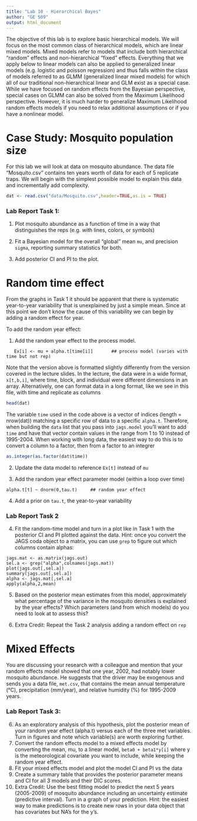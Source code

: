 ```yaml
---
title: "Lab 10 - Hierarchical Bayes"
author: "GE 509"
output: html_document
---
```


The objective of this lab is to explore basic hierarchical models.  We will focus on the most common class of hierarchical models, which are linear mixed models.  Mixed models refer to models that include both hierarchical “random” effects and non-hierarchical “fixed” effects.  Everything that we apply below to linear models can also be applied to generalized linear models (e.g. logistic and poisson regression) and thus falls within the class of models referred to as GLMM (generalized linear mixed models) for which all of our traditional non-hierarchical linear and GLM exist as a special case.  While we have focused on random effects from the Bayesian perspective, special cases on GLMM can also be solved from the Maximum Likelihood perspective. However, it is much harder to generalize Maximum Likelihood random effects models if you need to relax additional assumptions or if you have a nonlinear model.

# Case Study: Mosquito population size

For this lab we will look at data on mosquito abundance.  The data file “Mosquito.csv” contains ten years worth of data for each of 5 replicate traps. We will begin with the simplest possible model to explain this data and incrementally add complexity.
```r
dat <- read.csv("data/Mosquito.csv",header=TRUE,as.is = TRUE)
```


### Lab Report Task 1: 

1.  Plot mosquito abundance as a function of time in a way that distinguishes the reps (e.g. with lines, colors, or symbols)

2.	Fit a Bayesian model for the overall "global" mean `mu`, and precision `sigma`, reporting summary statistics for both. 

3.	Add posterior CI and PI to the plot.

# Random time effect

From the graphs in Task 1 it should be apparent that there is systematic year-to-year variability that is unexplained by just a simple mean.  Since at this point we don't know the cause of this variability we can begin by adding a random effect for year.  

To add the random year effect:

1. Add the random year effect to the process model.
```
   Ex[i] <- mu + alpha.t[time[i]]		## process model (varies with time but not rep)
```
Note that the version above is formatted slightly differently from the version covered in the lecture slides. In the lecture, the data were in a wide format, `x[t,b,i]`, where time, block, and individual were different dimensions in an array. Alternatively, one can format data in a long format, like we see in this file, with time and replicate as columns
```r
head(dat)
```
The variable `time` used in the code above is a vector of indices (length = nrow(dat)) matching a specific row of data to a specific `alpha.t`. Therefore, when building the `data` list that you pass into `jags.model` you'll want to add `time` and have that vector contain values in the range from 1 to 10 instead of 1995-2004. When working with long data, the easiest way to do this is to convert a column to a factor, then from a factor to an integrer
```r
as.integer(as.factor(dat$time))
```

2. Update the data model to reference `Ex[t]` instead of `mu`

3. Add the random year effect parameter model (within a loop over time)
```
alpha.t[t] ~ dnorm(0,tau.t)		## random year effect
```

4. Add a prior on `tau.t`, the year-to-year variability

### Lab Report Task 2

4.  Fit the random-time model and turn in a plot like in Task 1 with the posterior CI and PI plotted against the data.
Hint: once you convert the JAGS coda object to a matrix, you can use `grep` to figure out which columns contain alphas: 
```
jags.mat <- as.matrix(jags.out)
sel.a <- grep("alpha",colnames(jags.mat))
plot(jags.out[,sel.a])
summary(jags.out[,sel.a])
alpha <- jags.mat[,sel.a]
apply(alpha,2,mean)
```
5.	Based on the posterior mean estimates from this model, approximately what percentage of the variance in the mosquito densities is explained by the year effects? Which parameters (and from which models) do you need to look at to assess this?

6. Extra Credit: Repeat the Task 2 analysis adding a random effect on `rep`

# Mixed Effects

You are discussing your research with a colleague and mention that your random effects model showed that one year, 2002, had notably lower mosquito abundance.  He suggests that the driver may be exogenous and sends you a data file, `met.csv`, that contains the mean annual temperature (°C), precipitation (mm/year), and relative humidity (%) for 1995-2009 years.
 
### Lab Report Task 3:

6.  As an exploratory analysis of this hypothesis, plot the posterior mean of your random year effect (alpha.t) versus each of the three met variables.  Turn in figures and note which variable(s) are worth exploring further.
7.	Convert the random effects model to a mixed effects model by converting the mean, mu, to a linear model, `beta0 + beta1*y[i]` where y is the meteorological covariate you want to include, while keeping the random year effect.
8.	Fit your mixed effects model and plot the model CI and PI vs the data
9.	Create a summary table that provides the posterior parameter means and CI for all 3 models and their DIC scores.
10.	Extra Credit: Use the best fitting model to predict the next 5 years (2005-2009) of mosquito abundance including an uncertainty estimate (predictive interval). Turn in a graph of your prediction. Hint: the easiest way to make predictions is to create new rows in your data object that has covariates but NA's for the y's.

